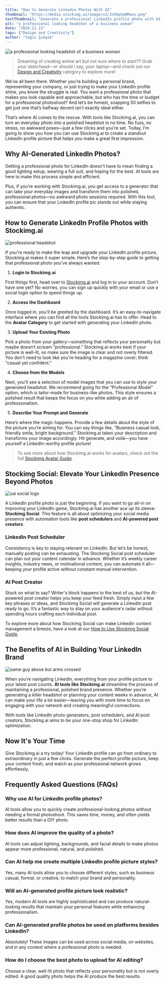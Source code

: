 ```yaml
---
title: "How to Generate Linkedin Photos With AI"
thumbnail: "https://media.stockimg.ai/image/v2/JnYKpVpHMwsu.png"
textThumbnail: "Generate a professional LinkedIn profile photo with AI! Learn how to use AI to create polished headshots, schedule posts, and boost your LinkedIn presence."
alt: "a professional looking headshot of a business woman"
date: "2024.11.13"
tags: ["Design and Creativity"]
author: "Yağız Şimşek"
---
```


![a professional looking headshot of a business woman](https://media.stockimg.ai/image/v2/JnYKpVpHMwsu.png)

> Dreaming of creating anime art but not sure where to start?? Grab your sketchpad—or should I say, your laptop—and check out our [Design and Creativity](https://stockimg.ai/blog/design-and-creativity/) category to explore more!

We’ve all been there. Whether you’re building a personal brand, representing your company, or just trying to make your LinkedIn profile shine, you know the struggle is real. You want a professional photo that makes you look capable and approachable, but who has the time or budget for a professional photoshoot? And let’s be honest, snapping 50 selfies to get just one that’s halfway decent isn’t exactly ideal either.

That’s where AI comes to the rescue. With tools like Stockimg.ai, you can turn an everyday photo into a polished headshot in no time. No fuss, no stress, no awkward poses—just a few clicks and you’re set. Today, I’m going to show you how you can use Stockimg.ai to create a standout LinkedIn profile picture that helps you make a great first impression.

## Why AI-Generated LinkedIn Photos?

Getting a professional photo for LinkedIn doesn’t have to mean finding a good lighting setup, wearing a full suit, and hoping for the best. AI tools are here to make this process simple and efficient. 

Plus, if you’re working with Stockimg.ai, you get access to a generator that can take your everyday images and transform them into polished, professional photos—no awkward photo sessions required. With this tool, you can ensure that your LinkedIn profile pic stands out while staying authentic.

## How to Generate LinkedIn Profile Photos with Stockimg.ai

![professional headshot](https://media.stockimg.ai/image/v2/wPu1y8INLhvq.png)

If you're ready to make the leap and upgrade your LinkedIn profile picture, Stockimg.ai makes it super simple. Here’s the step-by-step guide to getting that professional photo you’ve always wanted:

1. **Login to Stockimg.ai**

First things first, head over to [Stockimg.ai](https://stockimg.ai) and log in to your account. Don’t have one yet? No worries, you can sign up quickly with your email or use a social login option to speed things up.

2. **Access the Dashboard**

Once logged in, you'll be greeted by the dashboard. It’s an easy-to-navigate interface where you can find all the tools Stockimg.ai has to offer. Head to the **Avatar Category** to get started with generating your LinkedIn photo.

3. **Upload Your Existing Photo**

Pick a photo from your gallery—something that reflects your personality but maybe doesn’t scream "professional." Stockimg.ai works best if your picture is well-lit, so make sure the image is clear and not overly filtered. You don't need to look like you're heading for a magazine cover; think "casual yet confident."

4. **Choose from the Models**

Next, you’ll see a selection of model images that you can use to style your generated headshot. We recommend going for the "Professional Model" option, which is tailor-made for business-like photos. This style ensures a polished result that keeps the focus on you while adding an air of professionalism.

5. **Describe Your Prompt and Generate**

Here’s where the magic happens. Provide a few details about the style of the picture you’re aiming for. You can say things like, "Business casual look, friendly smile, bright background." Stockimg.ai takes your description and transforms your image accordingly. Hit generate, and voilà—you have yourself a LinkedIn-worthy profile picture!

> To see more about how Stockimg.ai works for avatars, check out the full [Stockimg Avatar Guide](https://stockimg.ai/blog/guide/stockimg-avatar-guide).

## Stockimg Social: Elevate Your LinkedIn Presence Beyond Photos

![sai social logo](https://raw.githubusercontent.com/Abdurrahman-Subh/mdx-blog/main/images/sai-social-logo.png)

A LinkedIn profile photo is just the beginning. If you want to go all-in on improving your LinkedIn game, Stockimg.ai has another ace up its sleeve: **Stockimg Social**. This feature is all about optimizing your social media presence with automation tools like **post schedulers** and **AI-powered post creators**.

### **LinkedIn Post Scheduler**

Consistency is key to staying relevant on LinkedIn. But let’s be honest, manually posting can be exhausting. The Stockimg Social post scheduler can plan out your content calendar in advance. Whether it’s weekly career insights, industry news, or motivational content, you can automate it all—keeping your profile active without constant manual intervention.

### **AI Post Creator**

Stuck on what to say? Writer's block happens to the best of us, but the AI-powered post creator helps you keep your feed fresh. Simply input a few key phrases or ideas, and Stockimg Social will generate a LinkedIn post ready to go. It’s a fantastic way to stay on your audience's radar without spending hours crafting each individual post.

To explore more about how Stockimg Social can make LinkedIn content management a breeze, have a look at our [How to Use Stockimg Social Guide](https://stockimg.ai/blog/guide/how-to-use-stockimg-social).

## The Benefits of AI in Building Your LinkedIn Brand

![same guy above but arms crossed](https://media.stockimg.ai/image/v2/ynnv8XsM781m.png)

When you’re navigating LinkedIn, everything from your profile picture to your latest post counts. **AI tools like Stockimg.ai** streamline the process of maintaining a professional, polished brand presence. Whether you're generating a killer headshot or planning your content weeks in advance, AI can make your life a lot easier—leaving you with more time to focus on engaging with your network and creating meaningful connections.

With tools like LinkedIn photo generators, post schedulers, and AI post creators, Stockimg.ai aims to be your one-stop shop for LinkedIn optimization.

## Now It's Your Time

Give Stockimg.ai a try today! Your LinkedIn profile can go from ordinary to extraordinary in just a few clicks. Generate the perfect profile picture, keep your content fresh, and watch as your professional network grows effortlessly.

## Frequently Asked Questions (FAQs)

### Why use AI for LinkedIn profile photos?
AI tools allow you to quickly create professional-looking photos without needing a formal photoshoot. This saves time, money, and often yields better results than a DIY photo.

### How does AI improve the quality of a photo?
AI tools can adjust lighting, backgrounds, and facial details to make photos appear more professional, natural, and polished.

### Can AI help me create multiple LinkedIn profile picture styles?
Yes, many AI tools allow you to choose different styles, such as business casual, formal, or creative, to match your brand and personality.

### Will an AI-generated profile picture look realistic?
Yes, modern AI tools are highly sophisticated and can produce natural-looking results that maintain your personal features while enhancing professionalism.

### Can AI-generated profile photos be used on platforms besides LinkedIn?
Absolutely! These images can be used across social media, on websites, and in any context where a professional photo is needed.

### How do I choose the best photo to upload for AI editing?
Choose a clear, well-lit photo that reflects your personality but is not overly edited. A good quality photo helps the AI produce the best results.